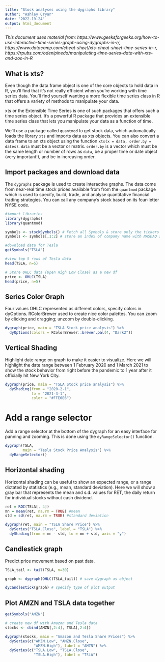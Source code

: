 ```yaml
---
title: "Stock analyses using the dygraphs library"
author: "Ashley Cryan"
date: "2022-10-24"
output: html_document
---
```


*This document uses material from: https://www.geeksforgeeks.org/how-to-use-interactive-time-series-graph-using-dygraphs-in-r/, https://www.datacamp.com/cheat-sheet/xts-cheat-sheet-time-series-in-r, https://rpubs.com/odenipinedo/manipulating-time-series-data-with-xts-and-zoo-in-R*

## What is xts?

Even though the data.frame object is one of the core objects to hold data in R, you'll find that it's not really efficient when you're working with time series data. You'll find yourself wanting a more flexible time series class in R that offers a variety of methods to manipulate your data.

xts  or the Extensible Time Series is one of such packages that offers such a time series object. It's a powerful R package that provides an extensible time series class that lets you manipulate your data as a function of time. 

We'll use a package called `quantmod` to get stock data, which automatically loads the library `xts` and imports data as xts objects. You can also convert a data frame to an xts object using the function `xts(x = data, order.by = dates)`. `data` must be a vector or matrix. `order.by` is a vector which must be the same length or number of rows as `data`, be a proper time or date object (very important!), and be in increasing order.

## Import packages and download data

The `dygraphs` package is used to create interactive graphs. The data come from near-real time stock prices available from from the `quantmod` package which is used to specify, build, trade, and analyse quantitative financial trading strategies. You can call any company's stock based on its four-letter NYSE code.

```r

#import libraries
library(dygraphs)
library(quantmod) 

symbols <- stockSymbols() # Fetch all Symbols & store only the tickers to retrieve the data
symbols <- symbols[,1:2] # store an index of company name with NASDAQ symbol

#download data for Tesla
getSymbols("TSLA")

#view top 5 rows of Tesla data
head(TSLA, n=5)

# Store OHLC data (Open High Low Close) as a new df
price <- OHLC(TSLA)
head(price, n=5)
```

## Series Color Graph

Four values OHLC represented as different colors, specify colors in dyOptions. RColorBrewer used to create nice color palettes. You can zoom by clicking and dragging; unzoom by double-clicking.

```r

dygraph(price, main = "TSLA Stock price analysis") %>% 
  dyOptions(colors = RColorBrewer::brewer.pal(4, "Dark2"))

```

## Vertical Shading

Highlight date range on graph to make it easier to visualize. Here we will highlight the date range between 1 February 2020 and 1 March 2021 to show the stock behavior from right before the pandemic to 1 year after it officially hit New York City.

```r

dygraph(price, main = "TSLA Stock price analysis") %>%
  dyShading(from = "2020-2-1",
            to = "2021-3-1",
            color = "#FFE6E6")

```

# Add a range selector

Add a range selector at the bottom of the dygraph for an easy interface for panning and zooming. This is done using the `dyRangeSelector()` function.

```r

dygraph(TSLA,
        main = "Tesla Stock Price Analysis") %>% 
  dyRangeSelector()

```

## Horizontal shading
Horizontal shading can be useful to show an expected range, or a range dictated by statistics (e.g., mean, standard deviation). Here we will show a gray bar that represents the mean and s.d. values for RET, the daily return for individual stocks without cash dividend.

```r
ret = ROC(TSLA[, 4])
mn = mean(ret, na.rm = TRUE) #mean
std = sd(ret, na.rm = TRUE) #standard deviation
```

```r

dygraph(ret, main = "TSLA Share Price") %>%
  dySeries("TSLA.Close", label = "TSLA") %>%
  dyShading(from = mn - std, to = mn + std, axis = "y")

```

## Candlestick graph

Predict price movement based on past data.

```r

TSLA_tail <- tail(TSLA, n=30)

graph <- dygraph(OHLC(TSLA_tail)) # save dygraph as object

dyCandlestick(graph) # specify type of plot output

```

## Plot AMZN and TSLA data together

```r

getSymbols("AMZN")

# create new df with Amazon and Tesla data
stocks <- cbind(AMZN[,2:4], TSLA[,2:4])
```


```r

dygraph(stocks, main = "Amazon and Tesla Share Prices") %>%
  dySeries(c("AMZN.Low", "AMZN.Close",
             "AMZN.High"), label = "AMZN") %>%
  dySeries(c("TSLA.Low", "TSLA.Close",
             "TSLA.High"), label = "TSLA")

```


